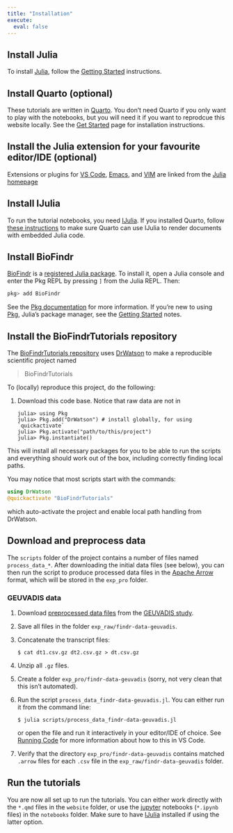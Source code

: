 ```yaml
---
title: "Installation"
execute: 
  eval: false
---
```


## Install Julia

To install [Julia](https://julialang.org/), follow the [Getting Started](https://docs.julialang.org/en/v1/manual/getting-started/) instructions.

## Install Quarto (optional)

These tutorials are written in [Quarto](https://quarto.org/). You don't need Quarto if you only want to play with the notebooks, but you will need it if you want to reprodcue this website locally. See the [Get Started](https://quarto.org/docs/get-started/) page for installation instructions.

## Install the Julia extension for your favourite editor/IDE (optional)

Extensions or plugins for [VS Code](https://www.julia-vscode.org/), [Emacs](https://github.com/JuliaEditorSupport/julia-emacs), and [VIM](https://github.com/JuliaEditorSupport/julia-vim) are linked from the [Julia homepage](https://julialang.org/)


## Install IJulia

To run the tutorial notebooks, you need [IJulia](https://github.com/JuliaLang/IJulia.jl). If you installed Quarto, follow [these instructions](https://quarto.org/docs/computations/julia.html#installation) to make sure Quarto can use IJulia to render documents with embedded Julia code.

## Install BioFindr

[BioFindr][1] is a [registered Julia package](https://github.com/JuliaRegistries/General). To install it, open a Julia console and enter the Pkg REPL by pressing `]` from the Julia REPL. Then:

```julia
pkg> add BioFindr
```

See the [Pkg documentation](https://pkgdocs.julialang.org/v1/managing-packages/#Adding-packages) for more information. If you're new to using [Pkg](https://pkgdocs.julialang.org/v1/),  Julia's package manager, see the [Getting Started](https://pkgdocs.julialang.org/v1/getting-started/) notes. 


## Install the BioFindrTutorials repository

The [BioFindrTutorials repository](https://github.com/tmichoel/BioFindrTutorials) uses [DrWatson](https://juliadynamics.github.io/DrWatson.jl/stable/)
to make a reproducible scientific project named

> BioFindrTutorials

To (locally) reproduce this project, do the following:

1. Download this code base. Notice that raw data are not in
   ```
   julia> using Pkg
   julia> Pkg.add("DrWatson") # install globally, for using `quickactivate`
   julia> Pkg.activate("path/to/this/project")
   julia> Pkg.instantiate()
   ```

This will install all necessary packages for you to be able to run the scripts and
everything should work out of the box, including correctly finding local paths.

You may notice that most scripts start with the commands:
```julia
using DrWatson
@quickactivate "BioFindrTutorials"
```
which auto-activate the project and enable local path handling from DrWatson.

## Download and preprocess data

The `scripts` folder of the project contains a number of files named `process_data_*`. After downloading the initial data files (see below), you can then run the script to produce processed data files in the [Apache Arrow](https://arrow.apache.org/) format, which will be stored in the `exp_pro` folder.



### GEUVADIS data

1. Download [preprocessed data files][2] from the [GEUVADIS study][3].
2. Save all files in the folder `exp_raw/findr-data-geuvadis`.
3. Concatenate the transcript files:

   ```
   $ cat dt1.csv.gz dt2.csv.gz > dt.csv.gz
   ```
4. Unzip all `.gz` files.
5. Create a folder `exp_pro/findr-data-geuvadis` (sorry, not very clean that this isn't automated).
6. Run the script `process_data_findr-data-geuvadis.jl`. You can either run it from the command line:

   ```
   $ julia scripts/process_data_findr-data-geuvadis.jl
   ```

   or open the file and run it interactively in your editor/IDE of choice. See [Running Code](https://www.julia-vscode.org/docs/stable/userguide/runningcode/) for more information about how to this in VS Code.
7. Verify that the directory `exp_pro/findr-data-geuvadis` contains matched `.arrow` files for each `.csv` file in the `exp_raw/findr-data-geuvadis` folder.

## Run the tutorials

You are now all set up to run the tutorials. You can either work directly with the `*.qmd` files in the `website` folder, or use the [jupyter](https://jupyter.org/) notebooks (`*.ipynb` files) in the `notebooks` folder. Make sure to have [IJulia](https://julialang.github.io/IJulia.jl/stable/) installed if using the latter option.

[1]: https://github.com/tmichoel/BioFindr.jl
[2]: https://github.com/lingfeiwang/findr-data-geuvadis
[3]: https://doi.org/10.1038/nature12531
[4]: https://dataframes.juliadata.org/stable/
[5]: https://doi.org/10.1371/journal.pcbi.1005703